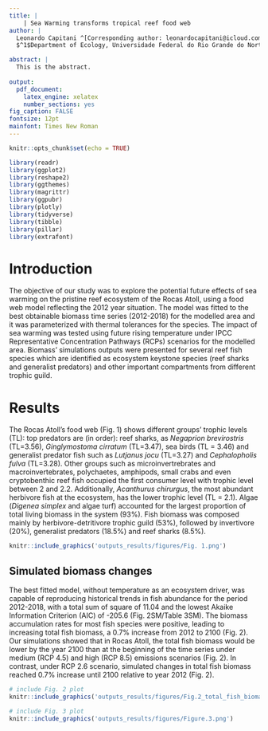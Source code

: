```yaml
---
title: |  
    | Sea Warming transforms tropical reef food web   
author: |
  Leonardo Capitani ^[Corresponding author: leonardocapitani@icloud.com] $^1$, Ronaldo Angelini $^2$, Julio Neves de Araujo $^3$, Guilherme Ortigara Longo $^4$  
  $^1$Department of Ecology, Universidade Federal do Rio Grande do Norte, Natal, RN 59098-970, Brazil, $^2$Department of Civil Engineering, Universidade Federal do Rio Grande do Norte, Natal, RN, 59078-970, Brazil, $^3$Department of Ecology and Natural Resources,Universidade Federal do Espirito Santo,  Vitória, Espírito Santo 29075-910, Brazil, $^4$Department of Oceanography and Limnology,Universidade Federal do Rio Grande do Norte, Natal, RN, 59014-002, Brazil<br><br>

abstract: |
  This is the abstract.
  
output: 
  pdf_document:
    latex_engine: xelatex
    number_sections: yes
fig_caption: FALSE
fontsize: 12pt
mainfont: Times New Roman
---
```

```r
knitr::opts_chunk$set(echo = TRUE)

```

```r
library(readr)
library(ggplot2)
library(reshape2)
library(ggthemes)
library(magrittr)
library(ggpubr)
library(plotly)
library(tidyverse)
library(tibble)
library(pillar)
library(extrafont)
```

\newpage

# Introduction

The objective of our study was to explore the potential future effects of sea warming on the pristine reef ecosystem of the Rocas Atoll, using a food web model reflecting the 2012 year situation. The model was fitted to the best obtainable biomass time series (2012-2018) for the modelled area and it was parameterized with thermal tolerances for the species. The impact of sea warming was tested using future rising temperature under IPCC Representative Concentration Pathways (RCPs) scenarios for the modelled area. Biomass' simulations outputs were presented for several reef fish species which are identified as ecosystem keystone species (reef sharks and generalist predators) and other important compartments from different trophic guild.

# Results  

The Rocas Atoll's food web (Fig. 1) shows different groups’ trophic levels (TL): top predators are (in order): reef sharks, as _Negaprion brevirostris_ (TL=3.56), _Ginglymostoma cirratum_ (TL=3.47), sea birds (TL = 3.46) and generalist predator fish such as _Lutjanus jocu_ (TL=3.27) and  _Cephalopholis fulva_ (TL=3.28). Other groups such as microinvertrebrates and macroinvertebrates, polychaetes, amphipods, small crabs and even cryptobenthic reef fish occupied the first consumer level with trophic level between 2 and 2.2. Additionally, _Acanthurus chirurgus_, the most abundant herbivore fish at the ecosystem, has the lower trophic level (TL = 2.1). Algae (_Digenea simplex_ and algae turf) accounted for the largest proportion of total living biomass in the system (93%). Fish biomass was composed mainly by herbivore-detritivore trophic guild (53%), followed by invertivore (20%), generalist predators (18.5%) and reef sharks (8.5%).

```r
knitr::include_graphics('outputs_results/figures/Fig. 1.png')
```

## Simulated biomass changes  
The best fitted model, without temperature as an ecosystem driver, was capable of reproducing historical trends in fish abundance for the period 2012-2018, with a total sum of square of 11.04 and the lowest Akaike Information Criterion (AIC) of -205.6 (Fig. 2SM/Table 3SM). The biomass accumulation rates for most fish species were positive, leading to increasing total fish biomass, a 0.7% increase from 2012 to 2100 (Fig. 2).
Our simulations showed that in Rocas Atoll, the total fish biomass would be lower by the year 2100 than at the beginning of the time series under medium (RCP 4.5) and high (RCP 8.5) emissions scenarios (Fig. 2). In contrast, under RCP 2.6 scenario, simulated changes in total fish biomass reached 0.7% increase until 2100 relative to year 2012 (Fig. 2). 


```r
# include Fig. 2 plot
knitr::include_graphics('outputs_results/figures/Fig.2_total_fish_biomass_dynamic.png')
```




```r
# include Fig. 3 plot
knitr::include_graphics('outputs_results/figures/Figure.3.png')

```

